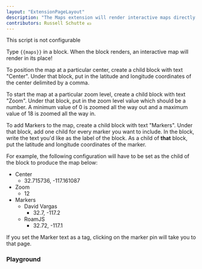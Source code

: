 ```yaml
---
layout: "ExtensionPageLayout"
description: "The Maps extension will render interactive maps directly in your graph!"
contributors: Russell Schutte 💵
---
```



This script is not configurable

Type `{{maps}}` in a block. When the block renders, an interactive map will render in its place!

To position the map at a particular center, create a child block with text "Center". Under that block, put in the latitude and longitude coordinates of the center delimited by a comma.

To start the map at a particular zoom level, create a child block with text "Zoom". Under that block, put in the zoom level value which should be a number. A minimum value of 0 is zoomed all the way out and a maximum value of 18 is zoomed all the way in.

To add Markers to the map, create a child block with text "Markers". Under that block, add one child for every marker you want to include. In the block, write the text you'd like as the label of the block. As a child of __that__ block, put the latitude and longitude coordinates of the marker.

For example, the following configuration will have to be set as the child of the block to produce the map below:
- Center
    - 32.715736, -117.161087
- Zoom
    - 12
- Markers
    - David Vargas
        - 32.7, -117.2
    - RoamJS
        - 32.72, -117.1

If you set the Marker text as a tag, clicking on the marker pin will take you to that page.

### Playground

<DemoMaps />
